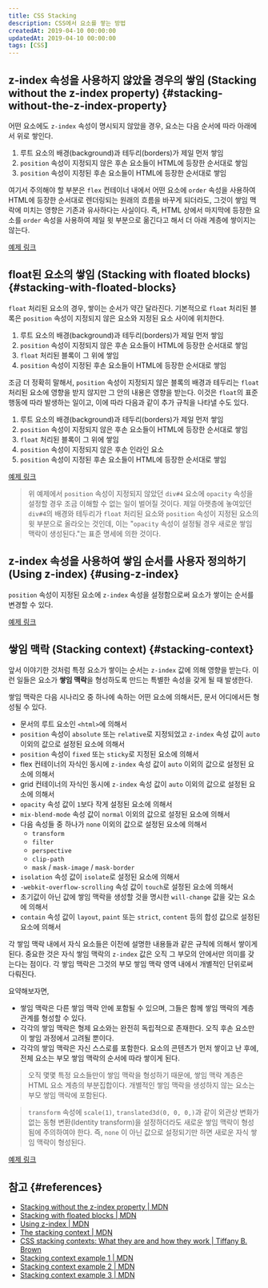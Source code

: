 ```yaml
---
title: CSS Stacking
description: CSS에서 요소를 쌓는 방법
createdAt: 2019-04-10 00:00:00
updatedAt: 2019-04-10 00:00:00
tags: [CSS]
---
```


## z-index 속성을 사용하지 않았을 경우의 쌓임 (Stacking without the z-index property) {#stacking-without-the-z-index-property}

어떤 요소에도 `z-index` 속성이 명시되지 않았을 경우, 요소는 다음 순서에 따라 아래에서 위로 쌓인다.

1. 루트 요소의 배경(background)과 테두리(borders)가 제일 먼저 쌓임
2. `position` 속성이 지정되지 않은 후손 요소들이 HTML에 등장한 순서대로 쌓임
3. `position` 속성이 지정된 후손 요소들이 HTML에 등장한 순서대로 쌓임

여기서 주의해야 할 부분은 `flex` 컨테이너 내에서 어떤 요소에 `order` 속성을 사용하여 HTML에 등장한 순서대로 렌더링되는 원래의 흐름을 바꾸게 되더라도, 그것이 쌓임 맥락에 미치는 영향은 기존과 유사하다는 사실이다. 즉, HTML 상에서 마지막에 등장한 요소를 `order` 속성을 사용하여 제일 윗 부분으로 옮긴다고 해서 더 아래 계층에 쌓이지는 않는다.

[예제 링크](https://codepen.io/chayeoi/pen/BePbxM?&editable=true)

## float된 요소의 쌓임 (Stacking with floated blocks) {#stacking-with-floated-blocks}

`float` 처리된 요소의 경우, 쌓이는 순서가 약간 달라진다. 기본적으로 `float` 처리된 블록은 `position` 속성이 지정되지 않은 요소와 지정된 요소 사이에 위치한다.

1. 루트 요소의 배경(background)과 테두리(borders)가 제일 먼저 쌓임
2. `position` 속성이 지정되지 않은 후손 요소들이 HTML에 등장한 순서대로 쌓임
3. `float` 처리된 블록이 그 위에 쌓임
4. `position` 속성이 지정된 후손 요소들이 HTML에 등장한 순서대로 쌓임

조금 더 정확히 말해서, `position` 속성이 지정되지 않은 블록의 배경과 테두리는 `float` 처리된 요소에 영향을 받지 않지만 그 안의 내용은 영향을 받는다. 이것은 `float`의 표준 행동에 따라 발생하는 일이고, 이에 따라 다음과 같이 추가 규칙을 나타낼 수도 있다.

1. 루트 요소의 배경(background)과 테두리(borders)가 제일 먼저 쌓임
2. `position` 속성이 지정되지 않은 후손 요소들이 HTML에 등장한 순서대로 쌓임
3. `float` 처리된 블록이 그 위에 쌓임
4. `position` 속성이 지정되지 않은 후손 인라인 요소
5. `position` 속성이 지정된 후손 요소들이 HTML에 등장한 순서대로 쌓임

[예제 링크](https://codepen.io/chayeoi/pen/vwaPrj?&editable=true)

> 위 예제에서 `position` 속성이 지정되지 않았던 `div#4` 요소에 `opacity` 속성을 설정할 경우 조금 이해할 수 없는 일이 벌어질 것이다. 제일 아랫층에 놓여있던 `div#4`의 배경와 테두리가 `float` 처리된 요소와 `position` 속성이 지정된 요소의 윗 부분으로 올라오는 것인데, 이는 "`opacity` 속성이 설정될 경우 새로운 쌓임 맥락이 생성된다."는 표준 명세에 의한 것이다.

## z-index 속성을 사용하여 쌓임 순서를 사용자 정의하기 (Using z-index) {#using-z-index}

`position` 속성이 지정된 요소에 `z-index` 속성을 설정함으로써 요소가 쌓이는 순서를 변경할 수 있다.

[예제 링크](https://codepen.io/chayeoi/pen/NVBJzV?&editable=true)

## 쌓임 맥락 (Stacking context) {#stacking-context}

앞서 이야기한 것처럼 특정 요소가 쌓이는 순서는 `z-index` 값에 의해 영향을 받는다. 이런 일들은 요소가 **쌓임 맥락**을 형성하도록 만드는 특별한 속성을 갖게 될 때 발생한다.

쌓임 맥락은 다음 시나리오 중 하나에 속하는 어떤 요소에 의해서든, 문서 어디에서든 형성될 수 있다.

- 문서의 루트 요소인 `<html>`에 의해서
- `position` 속성이 `absolute` 또는 `relative`로 지정되었고 `z-index` 속성 값이 `auto` 이외의 값으로 설정된 요소에 의해서
- `position` 속성이 `fixed` 또는 `sticky`로 지정된 요소에 의해서
- flex 컨테이너의 자식인 동시에 `z-index` 속성 값이 `auto` 이외의 값으로 설정된 요소에 의해서
- grid 컨테이너의 자식인 동시에 `z-index` 속성 값이 `auto` 이외의 값으로 설정된 요소에 의해서
- `opacity` 속성 값이 `1`보다 작게 설정된 요소에 의해서
- `mix-blend-mode` 속성 값이 `normal` 이외의 값으로 설정된 요소에 의해서
- 다음 속성들 중 하나가 `none` 이외의 값으로 설정된 요소에 의해서
  - `transform`
  - `filter`
  - `perspective`
  - `clip-path`
  - `mask` / `mask-image` / `mask-border`
- `isolation` 속성 값이 `isolate`로 설정된 요소에 의해서
- `-webkit-overflow-scrolling` 속성 값이 `touch`로 설정된 요소에 의해서
- 초기값이 아닌 값에 쌓임 맥락을 생성할 것을 명시한 `will-change` 값을 갖는 요소에 의해서
- `contain` 속성 값이 `layout`, `paint` 또는 `strict`, `content` 등의 합성 값으로 설정된 요소에 의해서

각 쌓임 맥락 내에서 자식 요소들은 이전에 설명한 내용들과 같은 규칙에 의해서 쌓이게 된다. 중요한 것은 자식 쌓임 맥락의 `z-index` 값은 오직 그 부모의 안에서만 의미를 갖는다는 점이다. 각 쌓임 맥락은 그것의 부모 쌓임 맥락 영역 내에서 개별적인 단위로써 다뤄진다.

요약해보자면,

- 쌓임 맥락은 다른 쌓임 맥락 안에 포함될 수 있으며, 그들은 함께 쌓임 맥락의 계층 관계를 형성할 수 있다.
- 각각의 쌓임 맥락은 형제 요소와는 완전히 독립적으로 존재한다. 오직 후손 요소만이 쌓임 과정에서 고려될 뿐이다.
- 각각의 쌓임 맥락은 자신 스스로를 포함한다. 요소의 콘텐츠가 먼저 쌓이고 난 후에, 전체 요소는 부모 쌓임 맥락의 순서에 따라 쌓이게 된다.

> 오직 몇몇 특정 요소들만이 쌓임 맥락을 형성하기 때문에, 쌓임 맥락 계층은 HTML 요소 계층의 부분집합이다. 개별적인 쌓임 맥락을 생성하지 않는 요소는 부모 쌓임 맥락에 포함된다.

> `transform` 속성에 `scale(1)`, `translated3d(0, 0, 0,)`과 같이 외관상 변화가 없는 동형 변환(Identity transform)을 설정하더라도 새로운 쌓임 맥락이 형성됨에 주의하여야 한다. 즉, `none` 이 아닌 값으로 설정되기만 하면 새로운 자식 쌓임 맥락이 형성된다.

[예제 링크](https://codepen.io/chayeoi/pen/VOBRBQ?&editable=true)

## 참고 {#references}

* [Stacking without the z-index property | MDN](https://developer.mozilla.org/en-US/docs/Web/CSS/CSS_Positioning/Understanding_z_index/Stacking_without_z-index)
* [Stacking with floated blocks | MDN](https://developer.mozilla.org/en-US/docs/Web/CSS/CSS_Positioning/Understanding_z_index/Stacking_and_float)
* [Using z-index | MDN](https://developer.mozilla.org/en-US/docs/Web/CSS/CSS_Positioning/Understanding_z_index/Adding_z-index)
* [The stacking context | MDN](https://developer.mozilla.org/en-US/docs/Web/CSS/CSS_Positioning/Understanding_z_index/The_stacking_context)
* [CSS stacking contexts: What they are and how they work | Tiffany B. Brown](https://tiffanybbrown.com/2015/09/css-stacking-contexts-wtf/index.html#fn:1)
* [Stacking context example 1 | MDN](https://developer.mozilla.org/en-US/docs/Web/CSS/CSS_Positioning/Understanding_z_index/Stacking_context_example_1)
* [Stacking context example 2 | MDN](https://developer.mozilla.org/en-US/docs/Web/CSS/CSS_Positioning/Understanding_z_index/Stacking_context_example_2)
* [Stacking context example 3 | MDN](https://developer.mozilla.org/en-US/docs/Web/CSS/CSS_Positioning/Understanding_z_index/Stacking_context_example_3)

